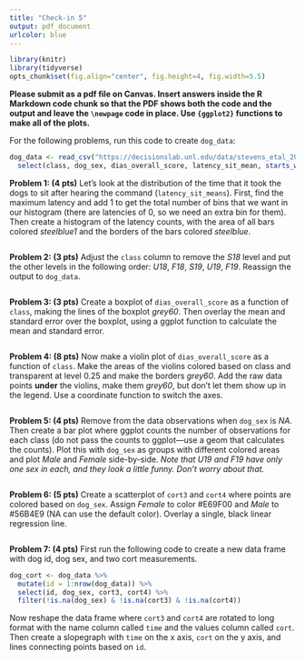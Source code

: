 ```yaml
---
title: "Check-in 5"
output: pdf_document
urlcolor: blue
---
```


```r
library(knitr)
library(tidyverse)
opts_chunk$set(fig.align="center", fig.height=4, fig.width=5.5)
```

**Please submit as a pdf file on Canvas. Insert answers inside the R Markdown code chunk so that the PDF shows both the code and the output and leave the `\newpage` code in place. Use `{ggplot2}` functions to make all of the plots.**

For the following problems, run this code to create `dog_data`:

```r
dog_data <- read_csv("https://decisionslab.unl.edu/data/stevens_etal_2020_obed_data1.csv") %>%
  select(class, dog_sex, dias_overall_score, latency_sit_mean, starts_with("cort"))
```


**Problem 1: (4 pts)** Let's look at the distribution of the time that it took the dogs to sit after hearing the command (`latency_sit_means`). First, find the maximum latency and add 1 to get the total number of bins that we want in our histogram (there are latencies of 0, so we need an extra bin for them). Then create a histogram of the latency counts, with the area of all bars colored _steelblue1_ and the borders of the bars colored _steelblue_.

```r

```

\newpage

**Problem 2: (3 pts)** Adjust the `class` column to remove the _S18_ level and put the other levels in the following order: _U18_, _F18_, _S19_, _U19_, _F19_. Reassign the output to `dog_data`.

```r

```

**Problem 3: (3 pts)** Create a boxplot of `dias_overall_score` as a function of `class`, making the lines of the boxplot _grey60_. Then overlay the mean and standard error over the boxplot, using a ggplot function to calculate the mean and standard error.


```r

```

\newpage

**Problem 4: (8 pts)** Now make a violin plot of `dias_overall_score` as a function of `class`. Make the areas of the violins colored based on class and transparent at level 0.25 and make the borders _grey60_. Add the raw data points **under** the violins, make them _grey60_, but don't let them show up in the legend. Use a coordinate function to switch the axes.

```r

```

\newpage

**Problem 5: (4 pts)** Remove from the data observations when `dog_sex` is _NA_. Then create a bar plot where ggplot counts the number of observations for each class (do not pass the counts to ggplot---use a geom that calculates the counts). Plot this with `dog_sex` as groups with different colored areas and plot _Male_ and _Female_ side-by-side. _Note that U19 and F19 have only one sex in each, and they look a little funny. Don't worry about that._

```r

```

\newpage

**Problem 6: (5 pts)** Create a scatterplot of `cort3` and `cort4` where points are colored based on `dog_sex`. Assign _Female_ to color #E69F00 and _Male_ to #56B4E9 (NA can use the default color). Overlay a single, black linear regression line.


```r

```

\newpage

**Problem 7: (4 pts)** First run the following code to create a new data frame with dog id, dog sex, and two cort measurements.

```r
dog_cort <- dog_data %>% 
  mutate(id = 1:nrow(dog_data)) %>% 
  select(id, dog_sex, cort3, cort4) %>% 
  filter(!is.na(dog_sex) & !is.na(cort3) & !is.na(cort4))
```

Now reshape the data frame where `cort3` and `cort4` are rotated to long format with the name column called `time` and the values column called `cort`. Then create a slopegraph with `time` on the x axis, `cort` on the y axis, and lines connecting points based on `id`.

```r

```

